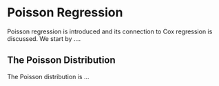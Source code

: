 # Poisson Regression

Poisson regression is introduced and its connection to Cox regression is
discussed. We start by ....

## The Poisson Distribution

The Poisson distribution is ...
